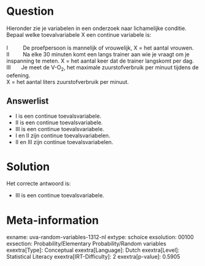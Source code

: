 Question
========

Hieronder zie je variabelen in een onderzoek naar lichamelijke conditie.
Bepaal welke toevalvariabele X een continue variabele is:\
\
I          De proefpersoon is mannelijk of vrouwelijk, X = het aantal
vrouwen.\
II         Na elke 30 minuten komt een langs trainer aan wie je vraagt
om je inspanning te meten. X = het aantal keer dat de trainer langskomt
per dag.\
III       Je meet de V-O~2~, het maximale zuurstofverbruik per minuut
tijdens de oefening.\
X = het aantal liters zuurstofverbruik per minuut.

Answerlist
----------

* I is een continue toevalsvariabele.
* II is een continue toevalsvariabele.
* III is een continue toevalsvariabele.
* I en II zijn continue toevalsvariabelen.
* II en III zijn continue toevalsvariabelen.

Solution
========

Het correcte antwoord is: 

* III is een continue toevalsvariabele.

Meta-information
================
exname: uva-random-variables-1312-nl
extype: schoice
exsolution: 00100
exsection: Probability/Elementary Probability/Random variables
exextra[Type]: Conceptual
exextra[Language]: Dutch
exextra[Level]: Statistical Literacy
exextra[IRT-Difficulty]: 2
exextra[p-value]: 0.5905
